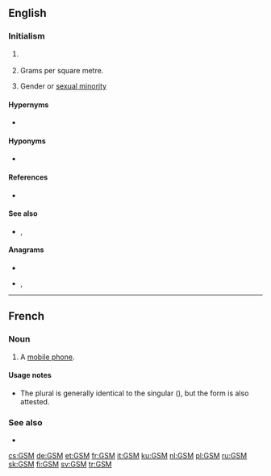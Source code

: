 {{also|gsm}}
==English==

===Initialism===
{{rfc-header|Initialism}}
{{head|en|initialism}}

# {{lb|en|mobile phones}} {{initialism of|[[global|Global]] [[system|System]] [[for|for]] [[mobile|Mobile]] [[communications]]|lang=en}}
# {{lb|en|textiles}} Grams per square metre.
# {{lb|en|LGBT}} Gender or [[sexual minority]]

====Hypernyms====
* {{sense|mobile|telecommunications}} {{l|en|2G}}

====Hyponyms====
* {{sense|mobile|telecommunications}} {{l|en|GSM-R}}

====References====
* {{pedia}}

====See also====
* {{sense|mobile|telecommunications}} {{l|en|GPRS}}, {{l|en|PCS}}

====Anagrams====
* {{l|en|gms}}
* {{l|en|MSG}}, {{l|en|msg}}

----

==French==

===Noun===
{{fr-noun|m|GSM}}

# {{lb|fr|Belgium}} A [[mobile phone]].

====Usage notes====
* The plural is generally identical to the singular ({{m|fr||GSM}}), but the form {{m|fr|GSMs}} is also attested.

===See also===
* {{l|fr|téléphone portable}}

[[cs:GSM]]
[[de:GSM]]
[[et:GSM]]
[[fr:GSM]]
[[it:GSM]]
[[ku:GSM]]
[[nl:GSM]]
[[pl:GSM]]
[[ru:GSM]]
[[sk:GSM]]
[[fi:GSM]]
[[sv:GSM]]
[[tr:GSM]]